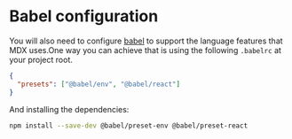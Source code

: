 # Babel configuration

You will also need to configure [babel][] to support the language features that
MDX uses.One way you can achieve that is using the following `.babelrc`
at your project root.

```json
{
  "presets": ["@babel/env", "@babel/react"]
}
```

And installing the dependencies:

```sh
npm install --save-dev @babel/preset-env @babel/preset-react
```

[babel]: https://babeljs.io
